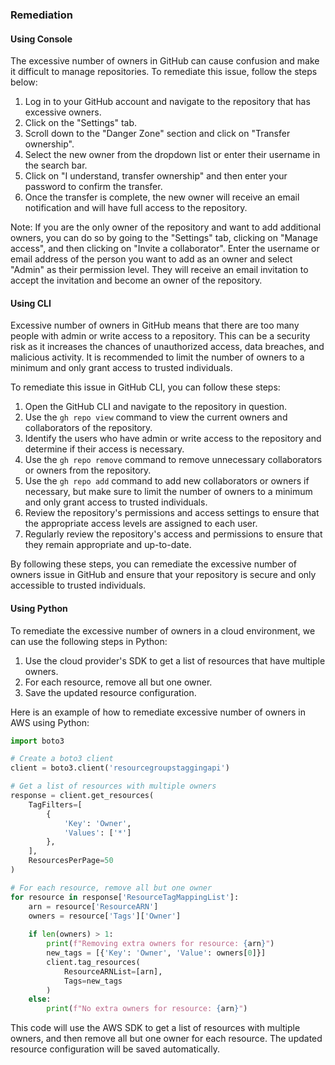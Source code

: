 ### Remediation

#### Using Console

The excessive number of owners in GitHub can cause confusion and make it difficult to manage repositories. To remediate this issue, follow the steps below:

1. Log in to your GitHub account and navigate to the repository that has excessive owners.
2. Click on the "Settings" tab.
3. Scroll down to the "Danger Zone" section and click on "Transfer ownership".
4. Select the new owner from the dropdown list or enter their username in the search bar.
5. Click on "I understand, transfer ownership" and then enter your password to confirm the transfer.
6. Once the transfer is complete, the new owner will receive an email notification and will have full access to the repository.

Note: If you are the only owner of the repository and want to add additional owners, you can do so by going to the "Settings" tab, clicking on "Manage access", and then clicking on "Invite a collaborator". Enter the username or email address of the person you want to add as an owner and select "Admin" as their permission level. They will receive an email invitation to accept the invitation and become an owner of the repository.

#### Using CLI

Excessive number of owners in GitHub means that there are too many people with admin or write access to a repository. This can be a security risk as it increases the chances of unauthorized access, data breaches, and malicious activity. It is recommended to limit the number of owners to a minimum and only grant access to trusted individuals.

To remediate this issue in GitHub CLI, you can follow these steps:

1. Open the GitHub CLI and navigate to the repository in question.
2. Use the `gh repo view` command to view the current owners and collaborators of the repository.
3. Identify the users who have admin or write access to the repository and determine if their access is necessary.
4. Use the `gh repo remove` command to remove unnecessary collaborators or owners from the repository.
5. Use the `gh repo add` command to add new collaborators or owners if necessary, but make sure to limit the number of owners to a minimum and only grant access to trusted individuals.
6. Review the repository's permissions and access settings to ensure that the appropriate access levels are assigned to each user.
7. Regularly review the repository's access and permissions to ensure that they remain appropriate and up-to-date.

By following these steps, you can remediate the excessive number of owners issue in GitHub and ensure that your repository is secure and only accessible to trusted individuals.

#### Using Python

To remediate the excessive number of owners in a cloud environment, we can use the following steps in Python:

1. Use the cloud provider's SDK to get a list of resources that have multiple owners.
2. For each resource, remove all but one owner.
3. Save the updated resource configuration.

Here is an example of how to remediate excessive number of owners in AWS using Python:

```python
import boto3

# Create a boto3 client
client = boto3.client('resourcegroupstaggingapi')

# Get a list of resources with multiple owners
response = client.get_resources(
    TagFilters=[
        {
            'Key': 'Owner',
            'Values': ['*']
        },
    ],
    ResourcesPerPage=50
)

# For each resource, remove all but one owner
for resource in response['ResourceTagMappingList']:
    arn = resource['ResourceARN']
    owners = resource['Tags']['Owner']
    
    if len(owners) > 1:
        print(f"Removing extra owners for resource: {arn}")
        new_tags = [{'Key': 'Owner', 'Value': owners[0]}]
        client.tag_resources(
            ResourceARNList=[arn],
            Tags=new_tags
        )
    else:
        print(f"No extra owners for resource: {arn}")
```

This code will use the AWS SDK to get a list of resources with multiple owners, and then remove all but one owner for each resource. The updated resource configuration will be saved automatically.

